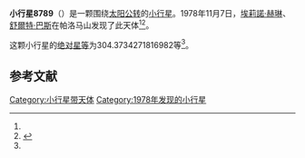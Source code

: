 {{Infobox planet
| bgcolour = #FFFFC0
| name = 8789
| symbol = 
| image = 
| caption = 
| discovery = yes
| discovery_ref = 
| discoverer = [[埃莉諾·赫琳|埃莉諾·赫琳]]、[[舒爾特·巴斯|舒爾特·巴斯]]
| discovery_site = [[帕洛马山|帕洛马山]] 
| discovered = 1978年11月7日
| designations = yes
| mp_name = 
| named_after = 
| alt_names = 1978 VZ7/ 1981 EU31
| mp_category = [[主带小行星|主带小行星]]
| orbit_ref = <ref name="a">[http://ssd.jpl.nasa.gov/sbdb.cgi?sstr=8789 8789] {{Wayback|url=http://ssd.jpl.nasa.gov/sbdb.cgi?sstr=8789 |date=20210717064326 }}，小行星數據庫瀏覽器（JPL Small-Body Database Browser）－[[美国国家航空航天局|美国国家航空航天局]]喷气推进实验室</ref>
| epoch = 2456400.5 (2013年4月18日更新)
| aphelion = {{convert|3.746756537760143|AU|km|3|abbr=on|lk=out}}
| perihelion = {{convert|2.408867089560717|AU|km|3|abbr=on}}
| semimajor = {{convert|3.07781181366043|AU|km|3|abbr=on}}
| eccentricity = 0.217344258
| period = 1972.247982 [[日|日]]<br />5.4[[儒略年|儒略年]]
| avg_speed = 
| inclination = 1.05535319171878
| asc_node = 23.17591390047678
| mean_anomaly = 
| arg_peri = 304.3734271816982
| satellites = 
| physical_characteristics = yes
| dimensions = 
| mass = 
| density = 
| surface_grav = 
| escape_velocity = 
| sidereal_day = 
| axial_tilt = 
| pole_ecliptic_lat = 
| pole_ecliptic_lon = 
| albedo = 
| temperatures= 
| temp_name1 = 
| mean_temp_1 = 
| max_temp_1 = 
| temp_name2 = 
| max_temp_2 = 
| spectral_type = 
| abs_magnitude = 304.3734271816982
}}

'''小行星8789'''（{{lang-en|8789}}）是一颗围绕[[太阳|太阳]][[公转|公转]]的[[小行星|小行星]]。1978年11月7日，[[埃莉諾·赫琳|埃莉諾·赫琳]]、[[舒爾特·巴斯|舒爾特·巴斯]]在帕洛马山发现了此天体<ref name="a" /><ref>{{cite news|title=小行星列表|url=http://cfa-www.harvard.edu/iau/lists/NumberedMPs.txt|accessdate=2013-07-08|newspaper=哈佛大学|archive-date=2008-05-17|archive-url=https://web.archive.org/web/20080517010638/http://cfa-www.harvard.edu/iau/lists/NumberedMPs.txt|dead-url=no}}</ref>。

这颗小行星的[[绝对星等|绝对星等]]为304.3734271816982等<ref name="a" />。

==参考文献==
{{reflist}}
{{Minor Planet Number|[[小行星8788|小行星8788]]|[[小行星8790|小行星8790]]}}

{{小天体}}

[[Category:小行星带天体|Category:小行星带天体]]
[[Category:1978年发现的小行星|Category:1978年发现的小行星]]

{{asteroid-stub}}